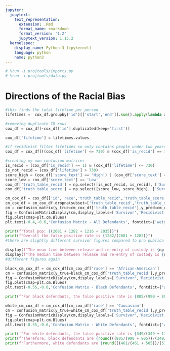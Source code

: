 ```yaml
---
jupyter:
  jupytext:
    text_representation:
      extension: .Rmd
      format_name: rmarkdown
      format_version: '1.2'
      jupytext_version: 1.15.2
  kernelspec:
    display_name: Python 3 (ipykernel)
    language: python
    name: python3
---
```


```python
# %run -i projtools/imports.py
# %run -i projtools/data.py
```

# Directions of the Racial Bias

```python
#this finds the total lifetime per person
lifetimes =  cox_df.groupby('id')[['start','end']].sum().apply(lambda x: x['end'] - x['start'], axis=1)

#removing duplicate ID rows
cox_df = cox_df[~cox_df['id'].duplicated(keep='first')]

cox_df['lifetime'] = lifetimes.values

#if recidivist filter lifetimes so only contains people under two years - otherwise contain people who did not recidivise for over two years
cox_df = cox_df[((cox_df['lifetime'] <= 730) & (cox_df['is_recid'] == 1)) | (cox_df['lifetime'] > 730)]
```

```python
#creating my own confusion matrices
is_recid = (cox_df['is_recid'] == 1) & (cox_df['lifetime'] <= 730)
is_not_recid = (cox_df['lifetime'] > 730)
score_high = (cox_df['score_text'] == 'High') | (cox_df['score_text'] == 'Medium')
score_low = cox_df['score_text'] == 'Low'
cox_df['truth_table_recid'] = np.select([is_not_recid, is_recid], ['Survivor','Recidivist'], default=np.nan)
cox_df['truth_table_score'] = np.select([score_low, score_high], ['Survivor','Recidivist'], default=np.nan)
```

```python
cm_cox_df = cox_df[['id','race','truth_table_recid','truth_table_score']]
cm_cox_df = cm_cox_df.dropna(subset=['truth_table_recid','truth_table_score'])
cm = confusion_matrix(y_true=cm_cox_df['truth_table_recid'],y_pred=cm_cox_df['truth_table_score'],labels=['Survivor','Recidivist'])
fig = ConfusionMatrixDisplay(cm,display_labels=['Survivor','Recidivist'])
fig.plot(cmap=plt.cm.Blues)
plt.text(-0.4,-0.6,'Confusion Matrix - All Defendants', fontdict={'weight': 'bold', 'size': 16});
```

```python
print(f"Total pop: {(2681 + 1282 + 1216 + 2035)}")
print(f"Overall the false positive rate is {1282/(2681 + 1282)}")
#there are slightly different survivor figures compared to pro publica
```

```python
display(f"The mean time between release and re-entry of custody is {np.mean(cox_df['lifetime'])} days (stdev: {np.std(cox_df['lifetime'])} days.)")
display(f"The median time between release and re-entry of custody is {np.median(cox_df['lifetime'])} days.")
#different figures again
```
```python
black_cm_cox_df = cm_cox_df[cm_cox_df['race'] == 'African-American']
cm = confusion_matrix(y_true=black_cm_cox_df['truth_table_recid'],y_pred=black_cm_cox_df['truth_table_score'],labels=['Survivor','Recidivist'])
fig = ConfusionMatrixDisplay(cm,display_labels=['Survivor','Recidivist'])
fig.plot(cmap=plt.cm.Blues)
plt.text(-0.55,-0.6,'Confusion Matrix - Black Defendants', fontdict={'weight': 'bold', 'size': 16});
```

```python
print(f"For black defendants, the false positive rate is {805/(990 + 805)}")
```

```python
white_cm_cox_df = cm_cox_df[cm_cox_df['race'] == 'Caucasian']
cm = confusion_matrix(y_true=white_cm_cox_df['truth_table_recid'],y_pred=white_cm_cox_df['truth_table_score'],labels=['Survivor','Recidivist'])
fig = ConfusionMatrixDisplay(cm,display_labels=['Survivor','Recidivist'])
fig.plot(cmap=plt.cm.Blues)
plt.text(-0.55,-0.6,'Confusion Matrix - White Defendants', fontdict={'weight': 'bold', 'size': 16});
```

```python
print(f"For white defendants, the false positive rate is {349/(349 + 1139)}")
print(f"Therefore, black defendants are {round(((805/(990 + 805))/(349/(349 + 1139)) - 1) * 100,2)}% more likely to receive a High COMPAS score and not recidivise within 2 years (false \npositive) than white defendants.")
print(f"Furthermore, white defendants are {round(((461/(461 + 505))/(532/(532 + 1369)) - 1) * 100,2)}% more likely to receive a Low COMPAS score yet still recidivise within 2 years (false \nnegative) than black defendants.")
```
